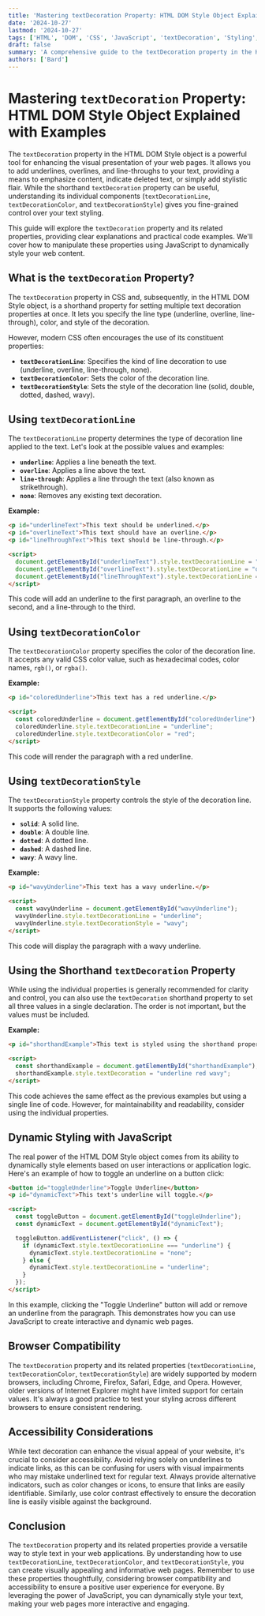 ```yaml
---
title: 'Mastering textDecoration Property: HTML DOM Style Object Explained with Examples'
date: '2024-10-27'
lastmod: '2024-10-27'
tags: ['HTML', 'DOM', 'CSS', 'JavaScript', 'textDecoration', 'Styling', 'Web Development', 'HTML DOM Style', 'underline', 'overline', 'line-through', 'text-decoration-line', 'text-decoration-color', 'text-decoration-style']
draft: false
summary: 'A comprehensive guide to the textDecoration property in the HTML DOM Style object. Learn how to use textDecoration, textDecorationLine, textDecorationColor, and textDecorationStyle to style text with underlines, overlines, line-throughs, and more. Includes practical code examples for enhanced web design.'
authors: ['Bard']
---
```


# Mastering `textDecoration` Property: HTML DOM Style Object Explained with Examples

The `textDecoration` property in the HTML DOM Style object is a powerful tool for enhancing the visual presentation of your web pages. It allows you to add underlines, overlines, and line-throughs to your text, providing a means to emphasize content, indicate deleted text, or simply add stylistic flair. While the shorthand `textDecoration` property can be useful, understanding its individual components (`textDecorationLine`, `textDecorationColor`, and `textDecorationStyle`) gives you fine-grained control over your text styling.

This guide will explore the `textDecoration` property and its related properties, providing clear explanations and practical code examples. We'll cover how to manipulate these properties using JavaScript to dynamically style your web content.

## What is the `textDecoration` Property?

The `textDecoration` property in CSS and, subsequently, in the HTML DOM Style object, is a shorthand property for setting multiple text decoration properties at once. It lets you specify the line type (underline, overline, line-through), color, and style of the decoration.

However, modern CSS often encourages the use of its constituent properties:

*   **`textDecorationLine`**: Specifies the kind of line decoration to use (underline, overline, line-through, none).
*   **`textDecorationColor`**: Sets the color of the decoration line.
*   **`textDecorationStyle`**: Sets the style of the decoration line (solid, double, dotted, dashed, wavy).

## Using `textDecorationLine`

The `textDecorationLine` property determines the type of decoration line applied to the text. Let's look at the possible values and examples:

*   **`underline`**: Applies a line beneath the text.
*   **`overline`**: Applies a line above the text.
*   **`line-through`**: Applies a line through the text (also known as strikethrough).
*   **`none`**: Removes any existing text decoration.

**Example:**

```html
<p id="underlineText">This text should be underlined.</p>
<p id="overlineText">This text should have an overline.</p>
<p id="lineThroughText">This text should be line-through.</p>

<script>
  document.getElementById("underlineText").style.textDecorationLine = "underline";
  document.getElementById("overlineText").style.textDecorationLine = "overline";
  document.getElementById("lineThroughText").style.textDecorationLine = "line-through";
</script>
```

This code will add an underline to the first paragraph, an overline to the second, and a line-through to the third.

## Using `textDecorationColor`

The `textDecorationColor` property specifies the color of the decoration line. It accepts any valid CSS color value, such as hexadecimal codes, color names, `rgb()`, or `rgba()`.

**Example:**

```html
<p id="coloredUnderline">This text has a red underline.</p>

<script>
  const coloredUnderline = document.getElementById("coloredUnderline");
  coloredUnderline.style.textDecorationLine = "underline";
  coloredUnderline.style.textDecorationColor = "red";
</script>
```

This code will render the paragraph with a red underline.

## Using `textDecorationStyle`

The `textDecorationStyle` property controls the style of the decoration line. It supports the following values:

*   **`solid`**: A solid line.
*   **`double`**: A double line.
*   **`dotted`**: A dotted line.
*   **`dashed`**: A dashed line.
*   **`wavy`**: A wavy line.

**Example:**

```html
<p id="wavyUnderline">This text has a wavy underline.</p>

<script>
  const wavyUnderline = document.getElementById("wavyUnderline");
  wavyUnderline.style.textDecorationLine = "underline";
  wavyUnderline.style.textDecorationStyle = "wavy";
</script>
```

This code will display the paragraph with a wavy underline.

## Using the Shorthand `textDecoration` Property

While using the individual properties is generally recommended for clarity and control, you can also use the `textDecoration` shorthand property to set all three values in a single declaration. The order is not important, but the values must be included.

**Example:**

```html
<p id="shorthandExample">This text is styled using the shorthand property.</p>

<script>
  const shorthandExample = document.getElementById("shorthandExample");
  shorthandExample.style.textDecoration = "underline red wavy";
</script>
```

This code achieves the same effect as the previous examples but using a single line of code. However, for maintainability and readability, consider using the individual properties.

## Dynamic Styling with JavaScript

The real power of the HTML DOM Style object comes from its ability to dynamically style elements based on user interactions or application logic.  Here's an example of how to toggle an underline on a button click:

```html
<button id="toggleUnderline">Toggle Underline</button>
<p id="dynamicText">This text's underline will toggle.</p>

<script>
  const toggleButton = document.getElementById("toggleUnderline");
  const dynamicText = document.getElementById("dynamicText");

  toggleButton.addEventListener("click", () => {
    if (dynamicText.style.textDecorationLine === "underline") {
      dynamicText.style.textDecorationLine = "none";
    } else {
      dynamicText.style.textDecorationLine = "underline";
    }
  });
</script>
```

In this example, clicking the "Toggle Underline" button will add or remove an underline from the paragraph.  This demonstrates how you can use JavaScript to create interactive and dynamic web pages.

## Browser Compatibility

The `textDecoration` property and its related properties (`textDecorationLine`, `textDecorationColor`, `textDecorationStyle`) are widely supported by modern browsers, including Chrome, Firefox, Safari, Edge, and Opera. However, older versions of Internet Explorer might have limited support for certain values. It's always a good practice to test your styling across different browsers to ensure consistent rendering.

## Accessibility Considerations

While text decoration can enhance the visual appeal of your website, it's crucial to consider accessibility. Avoid relying solely on underlines to indicate links, as this can be confusing for users with visual impairments who may mistake underlined text for regular text.  Always provide alternative indicators, such as color changes or icons, to ensure that links are easily identifiable. Similarly, use color contrast effectively to ensure the decoration line is easily visible against the background.

## Conclusion

The `textDecoration` property and its related properties provide a versatile way to style text in your web applications. By understanding how to use `textDecorationLine`, `textDecorationColor`, and `textDecorationStyle`, you can create visually appealing and informative web pages. Remember to use these properties thoughtfully, considering browser compatibility and accessibility to ensure a positive user experience for everyone. By leveraging the power of JavaScript, you can dynamically style your text, making your web pages more interactive and engaging.